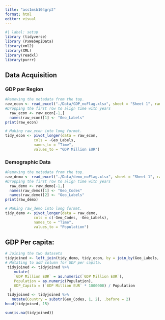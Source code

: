 ```yaml
---
title: "ass1msb104grp2"
format: html
editor: visual
---
```


```r
#| label: setup
library (tidyverse)
library (PxWebApiData)
library(xml2)
library(XML)
library(readxl)
library(purrr)
```

## Data Acquisition

### GDP per Region

```r
#Removing the metadata from the top.
raw_econ <- read_excel("./Data/GDP_noFlag.xlsx", sheet = "Sheet 1", range = "A8:Y464", col_types = "text")
#Dropping the first row to align time with years
  raw_econ <- raw_econ[-1,]
  names(raw_econ)[1] <- "Geo_Labels"
print(raw_econ)
```

```r
# Making raw_econ into long format.
tidy_econ <- pivot_longer(data = raw_econ,
             cols = -Geo_Labels,
             names_to = "Time",
             values_to = "GDP Million EUR")

```

### Demographic Data 

```r
#Removing the metadata from the top.
raw_demo <- read_excel("./Data/demo_noFlag.xlsx", sheet = "Sheet 1", range = "A10:Z487", col_types = "text")
#Dropping the first row to align time with years
  raw_demo <- raw_demo[-1,]
  names(raw_demo)[1] <- "Geo_Codes"
  names(raw_demo)[2] <- "Geo_Labels"
print(raw_demo)
```

```r
# Making raw_demo into long format.
tidy_demo <- pivot_longer(data = raw_demo,
             cols = c(-Geo_Codes, -Geo_Labels),
             names_to = "Time",
             values_to = "Population")

```
## GDP Per capita:

```r
# Joining the two datasets
tidyjoined <- left_join(tidy_demo, tidy_econ, by = join_by(Geo_Labels, Time), keep = FALSE)
# Mutating to add column for GDP per capita.
 tidyjoined <- tidyjoined %>%
    mutate(
    `GDP Million EUR` = as.numeric(`GDP Million EUR`),
    Population = as.numeric(Population),
    GDP_Capita = (`GDP Million EUR` * 1000000) / Population
  )
 tidyjoined <- tidyjoined %>%
   mutate(Country = substr(Geo_Codes, 1, 2), .before = 2)
head(tidyjoined, 15)
```

```r
sum(is.na(tidyjoined))
```

